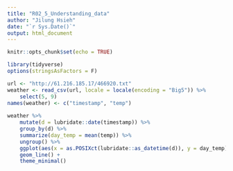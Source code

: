 ```yaml
---
title: "R02_5_Understanding_data"
author: "Jilung Hsieh"
date: "`r Sys.Date()`"
output: html_document
---
```


```r
knitr::opts_chunk$set(echo = TRUE)
```

```r
library(tidyverse)
options(stringsAsFactors = F)
```

```r

url <- "http://61.216.185.17/466920.txt"
weather <- read_csv(url, locale = locale(encoding = "Big5")) %>%
    select(5, 9)
names(weather) <- c("timestamp", "temp")
    
weather %>% 
    mutate(d = lubridate::date(timestamp)) %>%
    group_by(d) %>%
    summarize(day_temp = mean(temp)) %>%
    ungroup() %>%
    ggplot(aes(x = as.POSIXct(lubridate::as_datetime(d)), y = day_temp)) + 
    geom_line() + 
    theme_minimal()
```
